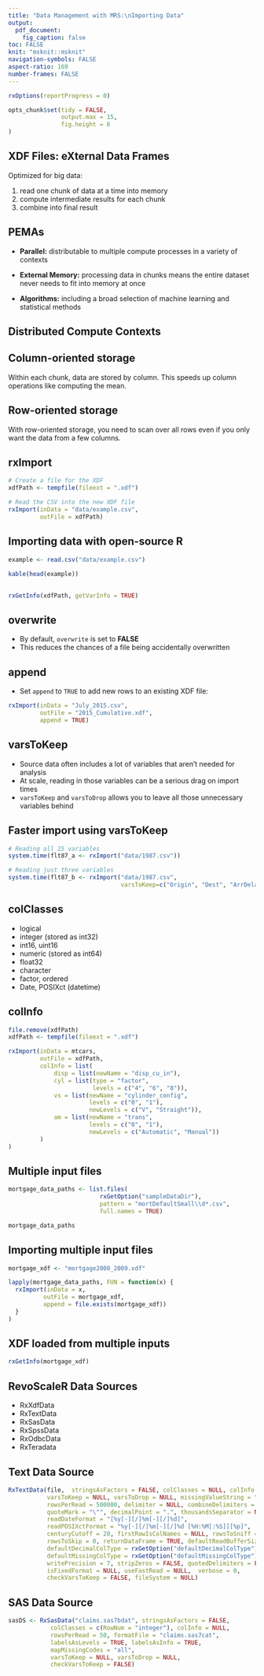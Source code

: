 ```yaml
---
title: "Data Management with MRS:\nImporting Data"
output: 
  pdf_document: 
    fig_caption: false
toc: FALSE
knit: "msknit::msknit"
navigation-symbols: FALSE
aspect-ratio: 169
number-frames: FALSE
---
```



```r

rxOptions(reportProgress = 0)

opts_chunk$set(tidy = FALSE,
               output.max = 15,
               fig.height = 6
)


```


## XDF Files: eXternal Data Frames

Optimized for big data:

1. read one chunk of data at a time into memory
2. compute intermediate results for each chunk
3. combine into final result

## PEMAs

* **Parallel:** distributable to multiple compute processes in a variety of contexts

* **External Memory:** processing data in chunks means the entire dataset never needs to fit into memory at once

* **Algorithms:** including a broad selection of machine learning and statistical methods

## Distributed Compute Contexts

\center{
  \Oldincludegraphics[height=6.25cm]{images/deploy_anywhere.png}
}


## Column-oriented storage

Within each chunk, data are stored by column. This speeds up column operations like computing the mean.

\center{
  \Oldincludegraphics[height=4cm]{images/col_oriented.png}
}

## Row-oriented storage

With row-oriented storage, you need to scan over all rows even if you only want the data from a few columns.

\center{
  \Oldincludegraphics[height=4cm]{images/row_oriented.png}
}

## rxImport


```r

# Create a file for the XDF
xdfPath <- tempfile(fileext = ".xdf")

# Read the CSV into the new XDF file
rxImport(inData = "data/example.csv", 
         outFile = xdfPath)
```

## Importing data with open-source R

```r
example <- read.csv("data/example.csv")

```

```r

kable(head(example))

```

##
```r
rxGetInfo(xdfPath, getVarInfo = TRUE)
```

## overwrite 
- By default, `overwrite` is set to **FALSE**
- This reduces the chances of a file being accidentally overwritten

## append

 - Set `append` to `TRUE` to add new rows to an existing XDF file:

```r

rxImport(inData = "July_2015.csv",
         outFile = "2015_Cumulative.xdf",
         append = TRUE)

```

## varsToKeep
- Source data often includes a lot of variables that aren't needed for analysis
- At scale, reading in those variables can be a serious drag on import times
- `varsToKeep` and `varsToDrop` allows you to leave all those unnecessary variables behind

## Faster import using varsToKeep
```r

# Reading all 25 variables
system.time(flt87_a <- rxImport("data/1987.csv"))

# Reading just three variables
system.time(flt87_b <- rxImport("data/1987.csv", 
                                varsToKeep=c("Origin", "Dest", "ArrDelay")))
```

## colClasses
- logical
- integer (stored as int32)
- int16, uint16
- numeric (stored as int64)
- float32
- character
- factor, ordered
- Date, POSIXct (datetime)

## colInfo
```r
file.remove(xdfPath)
xdfPath <- tempfile(fileext = ".xdf")
```

```r

rxImport(inData = mtcars,
         outFile = xdfPath,
         colInfo = list(
             disp = list(newName = "disp_cu_in"),
             cyl = list(type = "factor",
                        levels = c("4", "6", "8")),
             vs = list(newName = "cylinder_config",
                       levels = c("0", "1"),
                       newLevels = c("V", "Straight")),
             am = list(newName = "trans",
                       levels = c("0", "1"),
                       newLevels = c("Automatic", "Manual"))
         )
)
```

## Multiple input files

```r
mortgage_data_paths <- list.files(
                          rxGetOption("sampleDataDir"),
                          pattern = "mortDefaultSmall\\d*.csv",
                          full.names = TRUE)
```

```r
mortgage_data_paths
```

## Importing multiple input files

```r
mortgage_xdf <- "mortgage2000_2009.xdf"

lapply(mortgage_data_paths, FUN = function(x) {
  rxImport(inData = x,
          outFile = mortgage_xdf,
          append = file.exists(mortgage_xdf))
  }
)
```

## XDF loaded from multiple inputs
```r
rxGetInfo(mortgage_xdf)
```

## RevoScaleR Data Sources

* RxXdfData
* RxTextData
* RxSasData
* RxSpssData
* RxOdbcData
* RxTeradata

## Text Data Source
```r
RxTextData(file,  stringsAsFactors = FALSE, colClasses = NULL, colInfo = NULL, 
           varsToKeep = NULL, varsToDrop = NULL, missingValueString = "NA",
           rowsPerRead = 500000, delimiter = NULL, combineDelimiters = FALSE,
           quoteMark = "\"", decimalPoint = ".", thousandsSeparator = NULL,
           readDateFormat = "[%y[-][/]%m[-][/]%d]", 
           readPOSIXctFormat = "%y[-][/]%m[-][/]%d [%H:%M[:%S]][%p]",
           centuryCutoff = 20, firstRowIsColNames = NULL, rowsToSniff = 10000,
           rowsToSkip = 0, returnDataFrame = TRUE, defaultReadBufferSize = 10000, 
           defaultDecimalColType = rxGetOption("defaultDecimalColType"),
           defaultMissingColType = rxGetOption("defaultMissingColType"),
           writePrecision = 7, stripZeros = FALSE, quotedDelimiters = FALSE,
           isFixedFormat = NULL, useFastRead = NULL,  verbose = 0, 
           checkVarsToKeep = FALSE, fileSystem = NULL)
```

## SAS Data Source

```r

sasDS <- RxSasData("claims.sas7bdat", stringsAsFactors = FALSE, 
            colClasses = c(RowNum = "integer"), colInfo = NULL,
            rowsPerRead = 50, formatFile = "claims.sas7cat", 
            labelsAsLevels = TRUE, labelsAsInfo = TRUE, 
            mapMissingCodes = "all",
            varsToKeep = NULL, varsToDrop = NULL,
            checkVarsToKeep = FALSE) 
          
```

